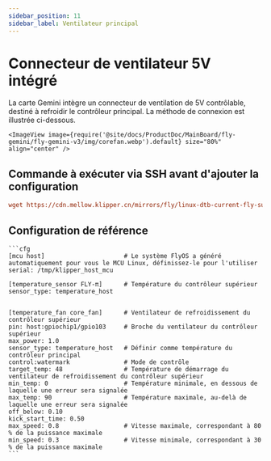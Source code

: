 ```yaml
---
sidebar_position: 11
sidebar_label: Ventilateur principal
---
```





# Connecteur de ventilateur 5V intégré

La carte Gemini intègre un connecteur de ventilation de 5V contrôlable, destiné à refroidir le contrôleur principal. La méthode de connexion est illustrée ci-dessous.

    <ImageView image={require('@site/docs/ProductDoc/MainBoard/fly-gemini/fly-gemini-v3/img/corefan.webp').default} size="80%" align="center" />

## Commande à exécuter via SSH avant d'ajouter la configuration
```cfg
wget https://cdn.mellow.klipper.cn/mirrors/fly/linux-dtb-current-fly-sunxi64_3.3.5_arm64.deb && sudo dpkg -i linux-dtb-current-fly-sunxi64_3.3.5_arm64.deb
```

## Configuration de référence

    ```cfg
    [mcu host]                      # Le système FlyOS a généré automatiquement pour vous le MCU Linux, définissez-le pour l'utiliser           
    serial: /tmp/klipper_host_mcu 

    [temperature_sensor FLY-π]      # Température du contrôleur supérieur
    sensor_type: temperature_host


    [temperature_fan core_fan]      # Ventilateur de refroidissement du contrôleur supérieur
    pin: host:gpiochip1/gpio103     # Broche du ventilateur du contrôleur supérieur
    max_power: 1.0
    sensor_type: temperature_host   # Définir comme température du contrôleur principal
    control:watermark               # Mode de contrôle
    target_temp: 48                 # Température de démarrage du ventilateur de refroidissement du contrôleur supérieur
    min_temp: 0                     # Température minimale, en dessous de laquelle une erreur sera signalée
    max_temp: 90                    # Température maximale, au-delà de laquelle une erreur sera signalée
    off_below: 0.10
    kick_start_time: 0.50
    max_speed: 0.8                  # Vitesse maximale, correspondant à 80 % de la puissance maximale
    min_speed: 0.3                  # Vitesse minimale, correspondant à 30 % de la puissance maximale
    ```
